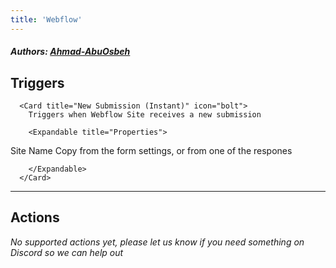 ```yaml
---
title: 'Webflow'
---
```


##### Authors: [Ahmad-AbuOsbeh](https://github.com/Ahmad-AbuOsbeh)


## Triggers


      <Card title="New Submission (Instant)" icon="bolt">
        Triggers when Webflow Site receives a new submission

        <Expandable title="Properties">
          
<ResponseField name="Site" required type="Dropdown">
Site Name
</ResponseField>
            
<ResponseField name="Form Name"  type="Short_text">
Copy from the form settings, or from one of the respones
</ResponseField>
              
        </Expandable>
      </Card>
  

---

## Actions

*No supported actions yet, please let us know if you need something on Discord so we can help out* 

